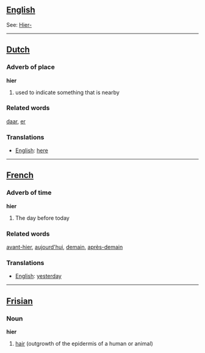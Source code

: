 ==[[English]]==

See: [[Hier-]]

----

==[[Dutch]]==

=== Adverb of place ===

'''hier'''

# used to indicate something that is nearby

=== Related words ===

[[daar]], [[er]]

=== Translations ===
*[[English]]: [[here]]

----

==[[French]]==

=== Adverb of time ===

'''hier'''

# The day before today

=== Related words ===

[[avant-hier]], [[aujourd'hui]], [[demain]], [[après-demain]]

=== Translations ===
*[[English]]: [[yesterday]]

----

==[[Frisian]]==

=== Noun ===

'''hier'''

# [[hair]] (outgrowth of the epidermis of a human or animal)